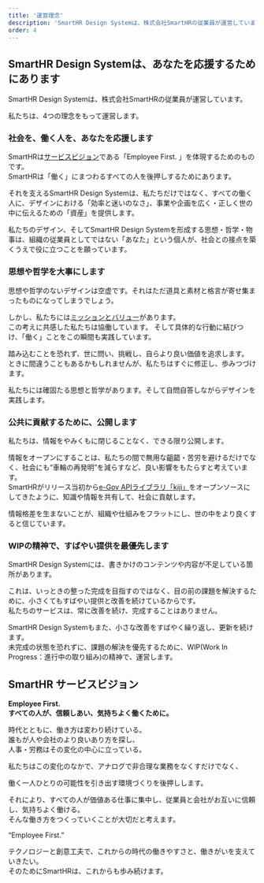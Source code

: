 ```yaml
---
title: '運営理念'
description: 'SmartHR Design Systemは、株式会社SmartHRの従業員が運営しています。私たちは、4つの理念をもって運営します。'
order: 4
---
```

## SmartHR Design Systemは、あなたを応援するためにあります

SmartHR Design Systemは、株式会社SmartHRの従業員が運営しています。

私たちは、4つの理念をもって運営します。

### 社会を、働く人を、あなたを応援します
SmartHRは[サービスビジョン](#h2-1)である「Employee First. 」を体現するためのものです。  
SmartHRは「働く」にまつわるすべての人を後押しするためにあります。

それを支えるSmartHR Design Systemは、私たちだけではなく、すべての働く人に、デザインにおける「効率と迷いのなさ」、事業や企画を広く・正しく世の中に伝えるための「資産」を提供します。

私たちのデザイン、そしてSmartHR Design Systemを形成する思想・哲学・物事は、組織の従業員としてではない「あなた」という個人が、社会との接点を築くうえで役に立つことを願っています。

### 思想や哲学を大事にします
思想や哲学のないデザインは空虚です。それはただ道具と素材と格言が寄せ集まったものになってしまうでしょう。

しかし、私たちには<a href="https://smarthr.co.jp/about/" target="_blank">ミッションとバリュー</a>があります。  
この考えに共感した私たちは協働しています。
そして具体的な行動に結びつけ、「働く」ことをこの瞬間も実践しています。

踏み込むことを恐れず、世に問い、挑戦し、自らより良い価値を追求します。  
ときに間違うこともあるかもしれませんが、私たちはすぐに修正し、歩みつづけます。

私たちには確固たる思想と哲学があります。そして自問自答しながらデザインを実践します。

### 公共に貢献するために、公開します
私たちは、情報をやみくもに閉じることなく、できる限り公開します。

情報をオープンにすることは、私たちの間で無用な齟齬・苦労を避けるだけでなく、社会にも“車輪の再発明”を減らすなど、良い影響をもたらすと考えています。  
SmartHRがリリース当初から<a href="https://github.com/kufu/kiji" target="_blank">e-Gov APIライブラリ「kiji」</a>をオープンソースにしてきたように、知識や情報を共有して、社会に貢献します。

情報格差を生まないことが、組織や仕組みをフラットにし、世の中をより良くすると信じています。

### WIPの精神で、すばやい提供を最優先します
SmartHR Design Systemには、書きかけのコンテンツや内容が不足している箇所があります。

これは、いっときの整った完成を目指すのではなく、目の前の課題を解決するために、小さくてもすばやい提供と改善を続けているからです。  
私たちのサービスは、常に改善を続け、完成することはありません。

SmartHR Design Systemもまた、小さな改善をすばやく繰り返し、更新を続けます。  
未完成の状態を恐れずに、課題の解決を優先するために、WIP(Work In Progress：進行中の取り組み)の精神で、運営します。

## SmartHR サービスビジョン

**Employee First.  
すべての人が、信頼しあい、気持ちよく働くために。**  

時代とともに、働き方は変わり続けている。  
誰もが人や会社のより良いあり方を探し、  
人事・労務はその変化の中心に立っている。  

私たちはこの変化のなかで、アナログで非合理な業務をなくすだけでなく、  
<!-- textlint-disable -->
働く一人ひとりの可能性を引き出す環境づくりを後押しします。  
<!-- textlint-enable -->
それにより、すべての人が価値ある仕事に集中し、従業員と会社がお互いに信頼し、気持ちよく働ける。  
そんな働き方をつくっていくことが大切だと考えます。  

“Employee First.”

テクノロジーと創意工夫で、これからの時代の働きやすさと、働きがいを支えていきたい。  
そのためにSmartHRは、これからも歩み続けます。
